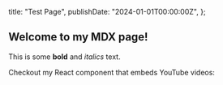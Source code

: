   title: "Test Page",
  publishDate: "2024-01-01T00:00:00Z",
};

## Welcome to my MDX page!

This is some **bold** and _italics_ text.

Checkout my React component that embeds YouTube videos:

<YouTube id="dQw4w9WgXcQ" />
